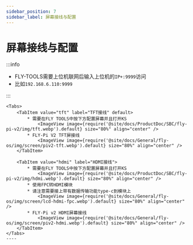 ```yaml
---
sidebar_position: 7
sidebar_label: 屏幕接线与配置
---
```







# 屏幕接线与配置

:::info

* FLY-TOOLS需要上位机联网后输入上位机的`IP+:9999`访问
* 比如`192.168.6.110:9999`

:::

    <Tabs>
        <TabItem value="tft" label="TFT接线" default>
            * 需要在FLY TOOLS中按下方配置屏幕并且打开KS
                <ImageView image={require('@site/docs/ProductDoc/SBC/fly-pi-v2/img/tft.webp').default} size="80%" align="center" />
            * FLY-Pi V2 TFT屏接线
                <ImageView image={require('@site/docs/General/fly-os/img/screen/piv2-tft.webp').default} size="80%" align="center" />
        </TabItem>

        <TabItem value="hdmi" label="HDMI接线">
            * 需要在FLY TOOLS中按下方配置屏幕并且打开KS
                <ImageView image={require('@site/docs/ProductDoc/SBC/fly-pi-v2/img/hdmi.webp').default} size="80%" align="center" />               
            * 使用FPC转HDMI模块
            * 请注意需要接上带有数据传输功能type-c到模块上
                <ImageView image={require('@site/docs/General/fly-os/img/screen/lcd-hdmi-fpc.webp').default} size="80%" align="center" />
            * FLY-Pi v2 HDMI屏幕接线
                <ImageView image={require('@site/docs/General/fly-os/img/screen/piv2-hdmi.webp').default} size="80%" align="center" />
        </TabItem>
    </Tabs>
    ----
